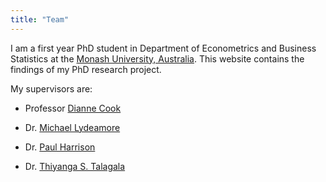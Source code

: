 ```yaml
---
title: "Team"
---
```


I am a first year PhD student in Department of Econometrics and Business Statistics at the [Monash University, Australia](https://www.monash.edu/business/ebs). This website contains the findings of my PhD research project.

My supervisors are:

-   Professor [Dianne Cook](http://www.dicook.org/)

-   Dr. [Michael Lydeamore](https://research.monash.edu/en/persons/michael-lydeamore)

-   Dr. [Paul Harrison](https://research.monash.edu/en/persons/paul-harrison)

-   Dr. [Thiyanga S. Talagala](https://thiyanga.netlify.app/)

